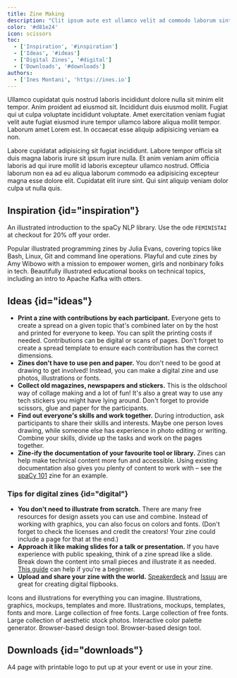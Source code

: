 ```yaml
---
title: Zine Making
description: "Clit ipsum aute est ullamco velit ad commodo laborum sint duis dolor ipsum reprehenderit qui. Aliqua enim commodo velit. Et proident enim incididunt ad sunt eu enim adipisicing."
color: '#d81e24'
icon: scissors
toc:
  - ['Inspiration', '#inspiration']
  - ['Ideas', '#ideas']
  - ['Digital Zines', '#digital']
  - ['Downloads', '#downloads']
authors:
  - ['Ines Montani', 'https://ines.io']
---
```


Ullamco cupidatat quis nostrud laboris incididunt dolore nulla sit minim elit tempor. Anim proident ad eiusmod sit. Incididunt duis eiusmod mollit. Fugiat qui ut culpa voluptate incididunt voluptate. Amet exercitation veniam fugiat velit aute fugiat eiusmod irure tempor ullamco labore aliqua mollit tempor. Laborum amet Lorem est. In occaecat esse aliquip adipisicing veniam ea non.

Labore cupidatat adipisicing sit fugiat incididunt. Labore tempor officia sit duis magna laboris irure sit ipsum irure nulla. Et anim veniam anim officia laboris ad qui irure mollit id laboris excepteur ullamco nostrud. Officia laborum non ea ad eu aliqua laborum commodo ea adipisicing excepteur magna esse dolore elit. Cupidatat elit irure sint. Qui sint aliquip veniam dolor culpa ut nulla quis.

## Inspiration {id="inspiration"}

<Grid>
<Card title="spaCy 101 Zine" url="https://explosion.ai/merch" image="/images/zines_spacy101.jpg">

An illustrated introduction to the spaCy NLP library. Use the ode `FEMINISTAI` at checkout for 20% off your order.

</Card>

<Card title="WizardZines" url="https://wizardzines.com" image="/images/zines_wizardzines.jpg">Popular illustrated programming zines by Julia Evans, covering topics like Bash, Linux, Git and command line operations.</Card>
<Card title="BubbleSort Zines" url="https://shop.bubblesort.io/collections/zines" image="/images/zines_bubblesort.jpg">Playful and cute zines by Amy Wibowo with a mission to empower women, girls and nonbinary folks in tech.</Card>
<Card title="Round Robin" url="https://roundrobin.pub" image="/images/zines_roundrobin.jpg">Beautifully illustrated educational books on technical topics, including an intro to Apache Kafka with otters.</Card>
</Grid>

## Ideas {id="ideas"}

- **Print a zine with contributions by each participant.** Everyone gets to create a spread on a given topic that's combined later on by the host and printed for everyone to keep. You can split the printing costs if needed. Contributions can be digital or scans of pages. Don't forget to create a spread template to ensure each contribution has the correct dimensions.
- **Zines don't have to use pen and paper.** You don't need to be good at drawing to get involved! Instead, you can make a digital zine and use photos, illustrations or fonts.
- **Collect old magazines, newspapers and stickers.** This is the oldschool way of collage making and a lot of fun! It's also a great way to use any tech stickers you might have lying around. Don't forget to provide scissors, glue and paper for the participants.
- **Find out everyone's skills and work together.** During introduction, ask participants to share their skills and interests. Maybe one person loves drawing, while someone else has experience in photo editing or writing. Combine your skills, divide up the tasks and work on the pages together.
- **Zine-ify the documentation of your favourite tool or library.** Zines can help make technical content more fun and accessible. Using existing documentation also gives you plenty of content to work with – see the [spaCy 101](https://explosion.ai/merch) zine for an example.

### Tips for digital zines {id="digital"}

- **You don't need to illustrate from scratch.** There are many free resources for design assets you can use and combine. Instead of working with graphics, you can also focus on colors and fonts. (Don't forget to check the licenses and credit the creators! Your zine could include a page for that at the end.)
- **Approach it like making slides for a talk or presentation.** If you have experience with public speaking, think of a zine spread like a slide. Break down the content into small pieces and illustrate it as needed. [This guide](https://ines.io/blog/beginners-guide-beautiful-slides-talks/) can help if you're a beginner.
- **Upload and share your zine with the world.** [Speakerdeck](https://speakerdeck.com) and [Issuu](https://issuu.com) are great for creating digital flipbooks.

<Grid columns={3}>
<Card title="The Noun Project" url="https://thenounproject.com">Icons and illustrations for everything you can imagine.</Card>
<Card title="Freepik" url="https://www.freepik.com">Illustrations, graphics, mockups, templates and more.</Card>
<Card title="Creative Market" url="https://www.creativemarket.com">Illustrations, mockups, templates, fonts and more.</Card>
<Card title="Google Fonts" url="https://fonts.google.com">Large collection of free fonts.</Card>
<Card title="Dafont" url="https://dafont.com">Large collection of free fonts.</Card>
<Card title="Unsplash" url="https://unsplash.com">Large collection of aesthetic stock photos.</Card>
<Card title="Coolors" url="https://coolors.co">Interactive color palette generator.</Card>
<Card title="Figma" url="https://www.figma.com">Browser-based design tool.</Card>
<Card title="Canva" url="https://www.canva.com">Browser-based design tool.</Card>
</Grid>

## Downloads {id="downloads"}

<Grid>
<Card title="Feminist AI LAN Party logo (PDF)" url="/templates/logo.pdf" image="/templates/logo.jpg" icon="page">A4 page with printable logo to put up at your event or use in your zine.</Card>
</Grid>
